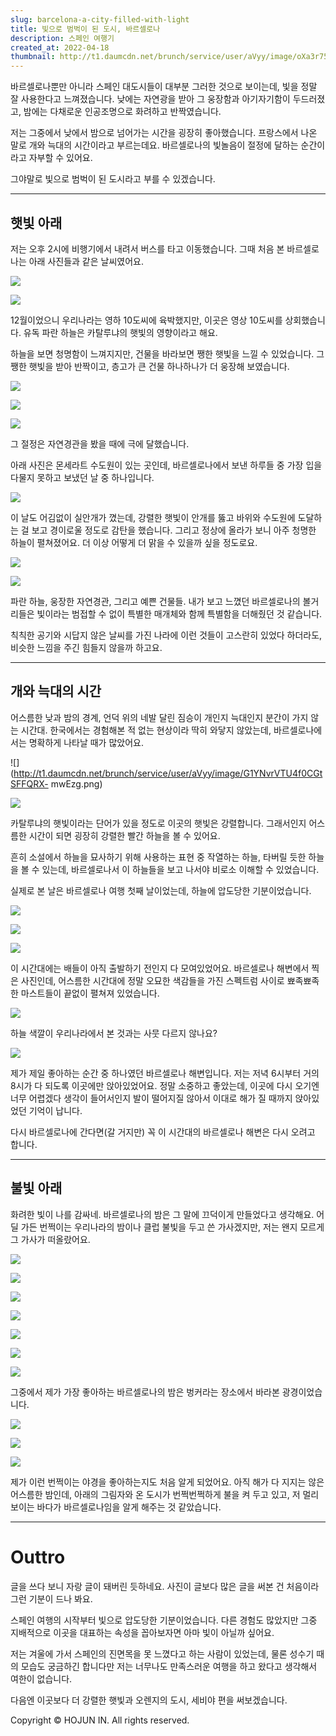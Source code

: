 ```yaml
---
slug: barcelona-a-city-filled-with-light
title: 빛으로 범벅이 된 도시, 바르셀로나
description: 스페인 여행기
created_at: 2022-04-18
thumbnail: http://t1.daumcdn.net/brunch/service/user/aVyy/image/oXa3r752K9YUBly7n-yFENBh-AA.HEIC
---
```


바르셀로나뿐만 아니라 스페인 대도시들이 대부분 그러한 것으로 보이는데, 빛을 정말 잘 사용한다고 느껴졌습니다. 낮에는 자연광을 받아 그
웅장함과 아기자기함이 두드러졌고, 밤에는 다채로운 인공조명으로 화려하고 반짝였습니다.

저는 그중에서 낮에서 밤으로 넘어가는 시간을 굉장히 좋아했습니다. 프랑스에서 나온 말로 개와 늑대의 시간이라고 부르는데요. 바르셀로나의
빛놀음이 절정에 달하는 순간이라고 자부할 수 있어요.

그야말로 빛으로 범벅이 된 도시라고 부를 수 있겠습니다.

---

## 햇빛 아래

저는 오후 2시에 비행기에서 내려서 버스를 타고 이동했습니다. 그때 처음 본 바르셀로나는 아래 사진들과 같은 날씨였어요.

![](http://t1.daumcdn.net/brunch/service/user/aVyy/image/lMqrj5YT3v8fD17uX_-dAx3yP_c.png)

![](http://t1.daumcdn.net/brunch/service/user/aVyy/image/kun8bSZXqdTsSZrh466_uOvfKKw.png)

12월이었으니 우리나라는 영하 10도씨에 육박했지만, 이곳은 영상 10도씨를 상회했습니다. 유독 파란 하늘은 카탈루냐의 햇빛의 영향이라고
해요.

하늘을 보면 청명함이 느껴지지만, 건물을 바라보면 쨍한 햇빛을 느낄 수 있었습니다. 그 쨍한 햇빛을 받아 반짝이고, 층고가 큰 건물
하나하나가 더 웅장해 보였습니다.

![](http://t1.daumcdn.net/brunch/service/user/aVyy/image/ClnUpJRskfEbPkqd3CRLhQA8iwc.png)

![](http://t1.daumcdn.net/brunch/service/user/aVyy/image/P7JyGxoWuqSPGB7vY83mZkToS6A.png)

![](http://t1.daumcdn.net/brunch/service/user/aVyy/image/Tg346JgbK_PIRJhnmz60v4R3EGc.png)

그 절정은 자연경관을 봤을 때에 극에 달했습니다.

아래 사진은 몬세라트 수도원이 있는 곳인데, 바르셀로나에서 보낸 하루들 중 가장 입을 다물지 못하고 보냈던 날 중 하나입니다.

![](http://t1.daumcdn.net/brunch/service/user/aVyy/image/bdDoGSUy3vf5VWxcq1CcwlMgP-Y.png)

이 날도 어김없이 실안개가 꼈는데, 강렬한 햇빛이 안개를 뚫고 바위와 수도원에 도달하는 걸 보고 경이로울 정도로 감탄을 했습니다. 그리고
정상에 올라가 보니 아주 청명한 하늘이 펼쳐졌어요. 더 이상 어떻게 더 맑을 수 있을까 싶을 정도로요.

![](http://t1.daumcdn.net/brunch/service/user/aVyy/image/IG2qSmH2zpXCUMasYHURNDduLoM.JPG)

![](http://t1.daumcdn.net/brunch/service/user/aVyy/image/YMpasBUKf0Ax6tJYi-2cWoKU4PI.JPG)

파란 하늘, 웅장한 자연경관, 그리고 예쁜 건물들. 내가 보고 느꼈던 바르셀로나의 볼거리들은 빛이라는 범접할 수 없이 특별한 매개체와 함께
특별함을 더해줬던 것 같습니다.

칙칙한 공기와 시답지 않은 날씨를 가진 나라에 이런 것들이 고스란히 있었다 하더라도, 비슷한 느낌을 주긴 힘들지 않을까 하고요.

---

## 개와 늑대의 시간

어스름한 낮과 밤의 경계, 언덕 위의 네발 달린 짐승이 개인지 늑대인지 분간이 가지 않는 시간대. 한국에서는 경험해본 적 없는 현상이라 딱히
와닿지 않았는데, 바르셀로나에서는 명확하게 나타날 때가 많았어요.

![](http://t1.daumcdn.net/brunch/service/user/aVyy/image/G1YNvrVTU4f0CGtSFFQRX-
mwEzg.png)

![](http://t1.daumcdn.net/brunch/service/user/aVyy/image/ZADEQ3TP63YLoIw0e4Qh5x1s_HE.png)

카탈루냐의 햇빛이라는 단어가 있을 정도로 이곳의 햇빛은 강렬합니다. 그래서인지 어스름한 시간이 되면 굉장히 강렬한 빨간 하늘을 볼 수
있어요.

흔히 소설에서 하늘을 묘사하기 위해 사용하는 표현 중 작열하는 하늘, 타버릴 듯한 하늘을 볼 수 있는데, 바르셀로나서 이 하늘들을 보고
나서야 비로소 이해할 수 있었습니다.

실제로 본 날은 바르셀로나 여행 첫째 날이었는데, 하늘에 압도당한 기분이었습니다.

![](http://t1.daumcdn.net/brunch/service/user/aVyy/image/Ii0KRvCkqQyo7jnyDlUDbmR7wmc.png)

![](http://t1.daumcdn.net/brunch/service/user/aVyy/image/wqSOTjPgaFAySVS5_oNPLeAoB80.png)

![](http://t1.daumcdn.net/brunch/service/user/aVyy/image/czPI8c_LOVfAgVmxv6SgNZctHlI.png)

이 시간대에는 배들이 아직 출발하기 전인지 다 모여있었어요. 바르셀로나 해변에서 찍은 사진인데, 어스름한 시간대에 정말 오묘한 색감들을 가진
스펙트럼 사이로 뾰족뾰족한 마스트들이 끝없이 펼쳐져 있었습니다.

![](http://t1.daumcdn.net/brunch/service/user/aVyy/image/gdRJAGxlTggAhtqhdKKYMaOBw0U.png)

하늘 색깔이 우리나라에서 본 것과는 사뭇 다르지 않나요?

![](http://t1.daumcdn.net/brunch/service/user/aVyy/image/C22_ijyCNTJ2lLgFoj-VTXZ0IQI.png)

제가 제일 좋아하는 순간 중 하나였던 바르셀로나 해변입니다. 저는 저녁 6시부터 거의 8시가 다 되도록 이곳에만 앉아있었어요. 정말 소중하고
좋았는데, 이곳에 다시 오기엔 너무 어렵겠다 생각이 들어서인지 발이 떨어지질 않아서 이대로 해가 질 때까지 앉아있었던 기억이 납니다.

다시 바르셀로나에 간다면(갈 거지만) 꼭 이 시간대의 바르셀로나 해변은 다시 오려고 합니다.

---

## 불빛 아래

화려한 빛이 나를 감싸네. 바르셀로나의 밤은 그 말에 끄덕이게 만들었다고 생각해요. 어딜 가든 번쩍이는 우리나라의 밤이나 클럽 불빛을 두고
쓴 가사겠지만, 저는 왠지 모르게 그 가사가 떠올랐어요.

![](http://t1.daumcdn.net/brunch/service/user/aVyy/image/o8BBc260e7GUs1Hz9ibV4A6l8Zs.png)

![](http://t1.daumcdn.net/brunch/service/user/aVyy/image/Gy_E9Ok0lUozbhAvjlPtybWJFiw.png)

![](http://t1.daumcdn.net/brunch/service/user/aVyy/image/6Vt8O6MhNBzz5shi6Q_tLGWT18o.JPG)

![](http://t1.daumcdn.net/brunch/service/user/aVyy/image/p1ykJhzbokdd0_6nY8mf6GkB63Y.JPG)

![](http://t1.daumcdn.net/brunch/service/user/aVyy/image/iIyR0MHb0gRQHfClsr7RrXW2CPI.png)

![](http://t1.daumcdn.net/brunch/service/user/aVyy/image/OyLvDB4cvfx-CYHoZ7wVLPl7LGk.png)

![](http://t1.daumcdn.net/brunch/service/user/aVyy/image/riR9jwgfpNa2m8fgttywtzOBcRI.png)

그중에서 제가 가장 좋아하는 바르셀로나의 밤은 벙커라는 장소에서 바라본 광경이었습니다.

![](http://t1.daumcdn.net/brunch/service/user/aVyy/image/irYxWmgWO5osw-xcCEOOSGG_u6c.JPG)

![](http://t1.daumcdn.net/brunch/service/user/aVyy/image/QoiZhDbWjMEzwB9D5yAuIvsf8io.JPG)

![](http://t1.daumcdn.net/brunch/service/user/aVyy/image/EnacqH6t5jkjoCpkHCOJFzRd1Ds.JPG)

제가 이런 번쩍이는 야경을 좋아하는지도 처음 알게 되었어요. 아직 해가 다 지지는 않은 어스름한 밤인데, 아래의 그림자와 온 도시가
번쩍번쩍하게 불을 켜 두고 있고, 저 멀리 보이는 바다가 바르셀로나임을 알게 해주는 것 같았습니다.

---

# Outtro

글을 쓰다 보니 자랑 글이 돼버린 듯하네요. 사진이 글보다 많은 글을 써본 건 처음이라 그런 기분이 드나 봐요.

스페인 여행의 시작부터 빛으로 압도당한 기분이었습니다. 다른 경험도 많았지만 그중 지배적으로 이곳을 대표하는 속성을 꼽아보자면 아마 빛이
아닐까 싶어요.

저는 겨울에 가서 스페인의 진면목을 못 느꼈다고 하는 사람이 있었는데, 물론 성수기 때의 모습도 궁금하긴 합니다만 저는 너무나도 만족스러운
여행을 하고 왔다고 생각해서 여한이 없습니다.

다음엔 이곳보다 더 강렬한 햇빛과 오렌지의 도시, 세비야 편을 써보겠습니다.

Copyright © HOJUN IN. All rights reserved.
